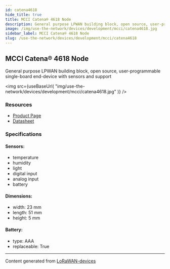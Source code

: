 ```yaml
---
id: catena4618
hide_title: true
title: MCCI Catena® 4618 Node
description: General purpose LPWAN building block, open source, user-programmable single-board end-device with sensors and support
image: /img/use-the-network/devices/development/mcci/catena4618.jpg
sidebar_label: MCCI Catena® 4618 Node
slug: /use-the-network/devices/development/mcci/catena4618
---
```



## MCCI Catena® 4618 Node

General purpose LPWAN building block, open source, user-programmable single-board end-device with sensors and support

<img
src={useBaseUrl(
"img/use-the-network/devices/development/mcci/catena4618.jpg"
)}
/>

### Resources

- [Product Page](https://mcci.io/catena4618)
- [Datasheet](https://cdn.shopify.com/s/files/1/0873/5104/files/Catena4618-Datasheet.pdf?v=1610912841)

### Specifications

#### Sensors:
- temperature
- humidity
- light
- digital input
- analog input
- battery
#### Dimensions:
- width: 23 mm
- length: 51 mm
- height: 5 mm
#### Battery: 
- type: AAA
- replaceable: True



---
Content generated from [LoRaWAN-devices](https://github.com/TheThingsNetwork/lorawan-devices)